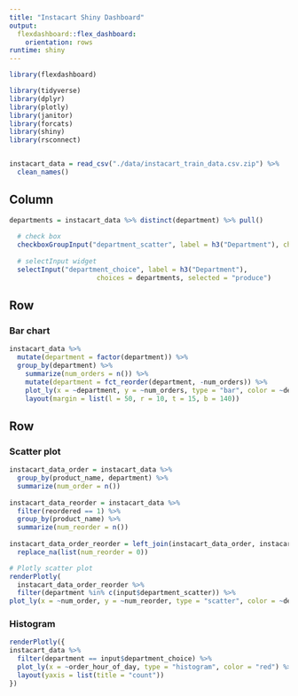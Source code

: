 ```yaml
---
title: "Instacart Shiny Dashboard"
output: 
  flexdashboard::flex_dashboard:
    orientation: rows
runtime: shiny
---
```


```r
library(flexdashboard)
```

```r
library(tidyverse)
library(dplyr)
library(plotly)
library(janitor)
library(forcats)
library(shiny)
library(rsconnect)


instacart_data = read_csv("./data/instacart_train_data.csv.zip") %>%
  clean_names()
```

Column {.sidebar}
-----------------------------------------------------------------------

```r

departments = instacart_data %>% distinct(department) %>% pull()
  
  # check box
  checkboxGroupInput("department_scatter", label = h3("Department"), choices = departments, selected = "produce")
  
  # selectInput widget
  selectInput("department_choice", label = h3("Department"),
                      choices = departments, selected = "produce")
```

Row
-----------------------------------------------------------------------

### Bar chart

```r
instacart_data %>%
  mutate(department = factor(department)) %>%
  group_by(department) %>%
    summarize(num_orders = n()) %>%
    mutate(department = fct_reorder(department, -num_orders)) %>% 
    plot_ly(x = ~department, y = ~num_orders, type = "bar", color = ~department) %>%
    layout(margin = list(l = 50, r = 10, t = 15, b = 140))
```

Row {.tabset .tabset-fade}
-----------------------------------------------------------------------

### Scatter plot

```r

instacart_data_order = instacart_data %>%
  group_by(product_name, department) %>%
  summarize(num_order = n())
  
instacart_data_reorder = instacart_data %>%
  filter(reordered == 1) %>%
  group_by(product_name) %>%
  summarize(num_reorder = n())
  
instacart_data_order_reorder = left_join(instacart_data_order, instacart_data_reorder, by = "product_name") %>%
  replace_na(list(num_reorder = 0))

# Plotly scatter plot
renderPlotly(
  instacart_data_order_reorder %>% 
  filter(department %in% c(input$department_scatter)) %>%
plot_ly(x = ~num_order, y = ~num_reorder, type = "scatter", color = ~department, alpha = .5))
```

### Histogram

```r
renderPlotly({
instacart_data %>% 
  filter(department == input$department_choice) %>% 
  plot_ly(x = ~order_hour_of_day, type = "histogram", color = "red") %>% 
  layout(yaxis = list(title = "count"))
})
```